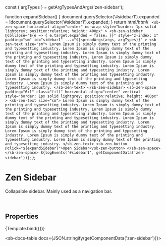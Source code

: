 const { argTypes } = getArgTypesAndArgs('zen-sidebar');

<Meta title="Containers/Sidebar" component="zen-sidebar" argTypes={argTypes} />

  function expandSidebar() {
    document.querySelector('#sidebar1').expanded = !document.querySelector('#sidebar1').expanded;
  }
  return html/*html*/ ` <sb-zen-space
      horizontal-align="center"
      no-wrap
      style="border: 1px solid lightgrey; position:relative; height: 400px"
    >
      <sb-zen-sidebar
        @collapse="${e => {
          e.target.expanded = false;
        }}"
        style="z-index: 1"
        padding="sm"
        id="sidebar1"
        ...="${spreadArgs(args, argTypes)}"
      >
        <sb-zen-text size="sm">
          Lorem Ipsum is simply dummy text of the printing and typesetting industry. Lorem Ipsum is simply dummy text of
          the printing and typesetting industry. Lorem Ipsum is simply dummy text of the printing and typesetting
          industry. Lorem Ipsum is simply dummy text of the printing and typesetting industry. Lorem Ipsum is simply
          dummy text of the printing and typesetting industry. Lorem Ipsum is simply dummy text of the printing and
          typesetting industry. Lorem Ipsum is simply dummy text of the printing and typesetting industry. Lorem Ipsum
          is simply dummy text of the printing and typesetting industry. Lorem Ipsum is simply dummy text of the
          printing and typesetting industry.
        </sb-zen-text>
      </sb-zen-sidebar>
      <sb-zen-space
        padding="6xl"
        class="fill"
        horizontal-align="center"
        vertical
        style="border: 1px solid lightgrey; position:relative; height: 400px"
      >
        <sb-zen-text size="sm">
          Lorem Ipsum is simply dummy text of the printing and typesetting industry. Lorem Ipsum is simply dummy text of
          the printing and typesetting industry. Lorem Ipsum is simply dummy text of the printing and typesetting
          industry. Lorem Ipsum is simply dummy text of the printing and typesetting industry. Lorem Ipsum is simply
          dummy text of the printing and typesetting industry. Lorem Ipsum is simply dummy text of the printing and
          typesetting industry. Lorem Ipsum is simply dummy text of the printing and typesetting industry. Lorem Ipsum
          is simply dummy text of the printing and typesetting industry. Lorem Ipsum is simply dummy text of the
          printing and typesetting industry.
        </sb-zen-text>
        <sb-zen-button @click="${expandSidebar}">Open Sidebar</sb-zen-button>
      </sb-zen-space>
    </sb-zen-space>
    ${logEvents('#sidebar1', getComponentData('zen-sidebar'))}`;
};

# Zen Sidebar

Collapsible sidebar. Mainly used as a navigation bar.

<br />

## Properties

<Canvas>
  <Story
    name="default"
    args={{
      ...getDefaultArgs(argTypes),
    }}
  >
    {Template.bind({})}
  </Story>
</Canvas>

<ArgsTable story="default" />

<sb-docs-table docs={JSON.stringify(getComponentData('zen-sidebar'))}></sb-docs-table>
